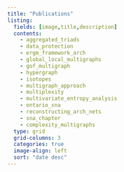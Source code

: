 ```yaml
---
title: "Publications"
listing:
  fields: [image,title,description]
  contents: 
    - aggregated_triads
    - data_protection
    - ergm_framework_arch
    - global_local_multigraphs
    - gof_multigraph
    - hypergraph
    - isotopes
    - multigraph_approach
    - multiplexity
    - multivariate_entropy_analysis
    - ontario_sna
    - reconstructing_arch_nets
    - sna_chapter
    - complexity_multigraphs
  type: grid
  grid-columns: 3
  categories: true
  image-align: left
  sort: "date desc"
---
```



